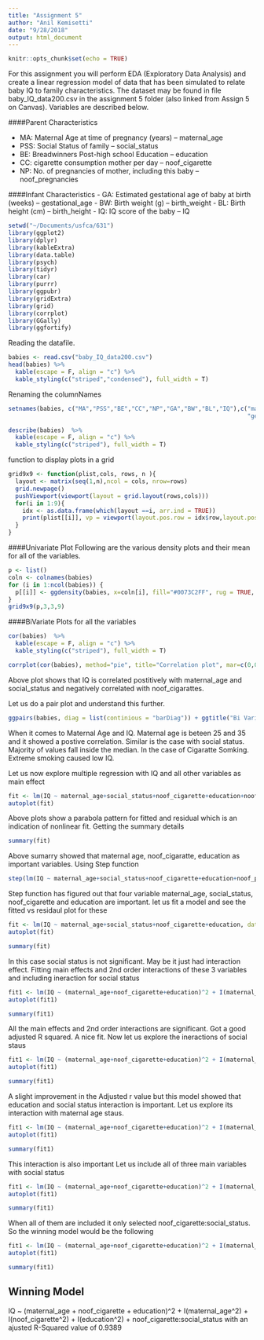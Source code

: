 ```yaml
---
title: "Assignment 5"
author: "Anil Kemisetti"
date: "9/28/2018"
output: html_document
---
```


```r
knitr::opts_chunk$set(echo = TRUE)
```
For this assignment you will perform EDA (Exploratory Data Analysis) and create a linear
regression model of data that has been simulated to relate baby IQ to family
characteristics. The dataset may be found in file baby_IQ_data200.csv in the assignment 5
folder (also linked from Assign 5 on Canvas). Variables are described below.

####Parent Characteristics 

  - MA: Maternal Age at time of pregnancy (years) -- maternal_age
  - PSS: Social Status of family -- social_status
  - BE: Breadwinners Post-high school Education -- education
  - CC: cigarette consumption mother per day -- noof_cigarette
  - NP: No. of pregnancies of mother, including this baby -- noof_pregnancies
   
####Infant Characteristics
   - GA: Estimated gestational age of baby at birth (weeks) -- gestational_age
   - BW: Birth weight (g) -- birth_weight
   - BL: Birth height (cm) -- birth_height
   - IQ: IQ score of the baby -- IQ
  
```r
setwd("~/Documents/usfca/631")
library(ggplot2)
library(dplyr)
library(kableExtra)
library(data.table)
library(psych)
library(tidyr)
library(car)
library(purrr)
library(ggpubr)
library(gridExtra)
library(grid)
library(corrplot)
library(GGally)
library(ggfortify)
```
Reading the datafile.
```r
babies <- read.csv("baby_IQ_data200.csv")
head(babies) %>% 
  kable(escape = F, align = "c") %>%
  kable_styling(c("striped","condensed"), full_width = T)
```
Renaming the columnNames
```r
setnames(babies, c("MA","PSS","BE","CC","NP","GA","BW","BL","IQ"),c("maternal_age","social_status","education","noof_cigarette","noof_pregnancies",
                                                                    "gestational_age","birth_weight","birth_height","IQ"))
```

```r
describe(babies)  %>% 
  kable(escape = F, align = "c") %>%
  kable_styling(c("striped"), full_width = T)
```
function to display plots in a grid
```r
grid9x9 <- function(plist,cols, rows, n ){
  layout <- matrix(seq(1,n),ncol = cols, nrow=rows)
  grid.newpage()
  pushViewport(viewport(layout = grid.layout(rows,cols)))
  for(i in 1:9){
    idx <- as.data.frame(which(layout ==i, arr.ind = TRUE))
    print(plist[[i]], vp = viewport(layout.pos.row = idx$row,layout.pos.col = idx$col))
  }
}
```
####Univariate Plot
Following are the various density plots and their mean for all of the variables. 

```r
p <- list()
coln <- colnames(babies)
for (i in 1:ncol(babies)) {
  p[[i]] <- ggdensity(babies, x=coln[i], fill="#0073C2FF", rug = TRUE, add="mean")
}
grid9x9(p,3,3,9)
```
####BiVariate Plots for all the variables
```r
cor(babies)  %>% 
  kable(escape = F, align = "c") %>%
  kable_styling(c("striped"), full_width = T)
```

```r
corrplot(cor(babies), method="pie", title="Correlation plot", mar=c(0,0,5,0))
```
Above plot shows that IQ is correlated postitively with maternal_age and social_status and negatively correlated with noof_cigarattes.

Let us do a pair plot and understand this further. 
```r
ggpairs(babies, diag = list(continious = "barDiag")) + ggtitle("Bi Variate plot of all the variables")
```
When it comes to Maternal Age and IQ. Maternal age is beteen 25 and 35 and it showed a postive correlation. Similar is the case with social status. 
Majority of values fall inside the median. In the case of Cigaratte Somking. Extreme smoking caused low IQ. 

Let us now explore multiple regression with IQ and all other variables as main effect

```r
fit <- lm(IQ ~ maternal_age+social_status+noof_cigarette+education+noof_pregnancies+gestational_age+birth_weight+birth_height, data = babies)
autoplot(fit)
```
Above plots show a parabola pattern for fitted and residual which is an indication of nonlinear fit. 
Getting the summary details
```r
summary(fit)
```
Above sumarry showed that maternal age, noof_cigaratte, education as important variables. 
Using Step function

```r
step(lm(IQ ~ maternal_age+social_status+noof_cigarette+education+noof_pregnancies+gestational_age+birth_weight+birth_height, data = babies),direction="both")
```
Step function has figured out that four variable maternal_age, social_status, noof_cigarette and education are important. 
let us fit a model and see the fitted vs residaul plot for these

```r
fit <- lm(IQ ~ maternal_age+social_status+noof_cigarette+education, data = babies)
autoplot(fit)
```
```r
summary(fit)
```
In this case social status is not significant. May be it just had interaction effect. 
Fitting main effects and 2nd order interactions of these 3 variables and including ineraction for social status
```r
fit1 <- lm(IQ ~ (maternal_age+noof_cigarette+education)^2 + I(maternal_age^2)+I(noof_cigarette^2)+I(education^2), data=babies)
autoplot(fit1)
```

```r
summary(fit1)
```
All the main effects and 2nd order interactions are significant. Got a good adjusted R squared. A nice fit. Now let us explore the ineractions of social staus

```r
fit1 <- lm(IQ ~ (maternal_age+noof_cigarette+education)^2 + I(maternal_age^2)+I(noof_cigarette^2)+I(education^2)+ education:social_status, data=babies)
autoplot(fit1)
```
```r
summary(fit1)
```
A slight improvement in the Adjusted r value but this model showed that education and social status interaction is important. 
Let us explore its interaction with maternal age staus. 

```r
fit1 <- lm(IQ ~ (maternal_age+noof_cigarette+education)^2 + I(maternal_age^2)+I(noof_cigarette^2)+I(education^2)+ maternal_age:social_status, data=babies)
autoplot(fit1)
```
```r
summary(fit1)
```
This interaction is also important
Let us include all of three main variables with social status

```r
fit1 <- lm(IQ ~ (maternal_age+noof_cigarette+education)^2 + I(maternal_age^2)+I(noof_cigarette^2)+I(education^2)+ maternal_age:social_status+education:social_status+noof_cigarette:social_status, data=babies)
autoplot(fit1)
```
```r
summary(fit1)
```
When all of them are included it only selected noof_cigarette:social_status. So the winning model would be
the following

```r
fit1 <- lm(IQ ~ (maternal_age+noof_cigarette+education)^2 + I(maternal_age^2)+I(noof_cigarette^2)+I(education^2)+ noof_cigarette:social_status, data=babies)
autoplot(fit1)
```
```r
summary(fit1)
```
## Winning Model
 IQ ~ (maternal_age + noof_cigarette + education)^2 +  I(maternal_age^2) + I(noof_cigarette^2) + I(education^2) + noof_cigarette:social_status
 with an ajusted R-Squared value of 0.9389 
 
